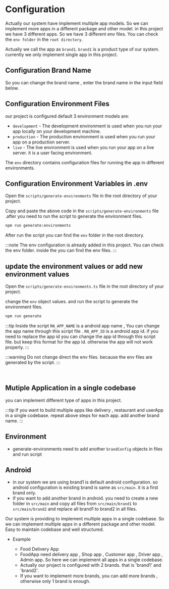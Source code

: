 # Configuration


Actually our system have implement multiple app models. So we can implement more apps in a different package and other model.
in this project we have 3 different apps. So we have 3 different env files. You can check the `env folder` in the `root directory`.

Actually we call the app as `brand1`. `brand1` is a product type of our system. currently we only implement single app in this project.

## Configuration Brand Name

So you can change the brand name , enter the brand name in the input field below.

<AppBrandInputBrand />

## Configuration Environment Files

our project is configured default 3 environment models are:

- `development` - The development environment is used when you run your app locally on your development machine.
- `production` - The production environment is used when you run your app on a production server.
- `live` - The live environment is used when you run your app on a live server. it is a user facing environment.

The `env` directory contains configuration files for running the app in
different environments.

## Configuration Environment Variables in .env

Open the `scripts/generate-environments` file in the root directory of your project.

<EnvFile />

Copy and paste the above code in the `scripts/generate-environments` file .after you need to run the script to generate the environment files.

```bash
npm run generate:environments
```

After run the script you can find the `env` folder in the root directory.

<Env />

:::note
The env configuration is already added in this project. You can check the env folder. inside the <AppBrand/> you can find the env files.
:::

## update the environment values or add new environment values

Open the `scripts/generate-environments.ts` file in the root directory of your project.

change the `env` object values. and run the script to generate the environment files.

```bash
npm run generate
```

:::tip
Inside the script `RN_APP_NAME` is a android app name , You can change the app name through this script file . `RN_APP_ID` is a android app id. if you need to replace the app id you can change the app id through this script file. but keep <Appname packageName={true} background={true} /> this format for the app id. otherwise the app will not work properly.
:::

:::warning
Do not change direct the env files. because the env files are generated by the script.
:::

<br />


<Tabs groupId="type" queryString>
  <TabItem value="android" label="Android">
    <Android />
  </TabItem>
  <TabItem value="ios" label="iOS">
    <IOS />
  </TabItem>
  <TabItem value="web" label="Web">
    <Animation animation={"coming-soon"} />
  </TabItem>
  <TabItem value="desktop" label="Desktop">
    <Animation animation={"coming-soon"} />
  </TabItem>
</Tabs>

## Mutiple Application in a single codebase

you can implement different type of apps in this project.

:::tip
If you want to build multiple apps like delivery , restaurant and userApp in a single codebase. repeat above steps for each app. add another brand name.
:::

## Environment

- generate-environments need to add another `brandConfig` objects in files and run script

## Android

- in our system we are using brand1 is default android configuration. so android
  configuration is existing brand <AppBrand background={true}/> is same as `src/main`. it is a first brand only.
- if you want to add another brand in android. you need to create a new folder in `src/main` and copy all files from `src/main/brand1` to `src/main/brand2` and replace all brand1 to brand2 in all files.

Our system is providing to implement multiple apps in a single codebase. So we can implement multiple apps in a different package and other model. Easy to maintain codebase and well structured.

- Example

  - Food Delivery App
  - FoodApp need delivery app , Shop app , Customer app , Driver app , Admin app. So here we can implement all apps in a single codebase.
  - Actually our project is configured with 2 brands. that is 'brand1' and 'brand2'.
  - If you want to implement more brands, you can add more brands , otherwise only 1 brand is enough.

